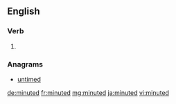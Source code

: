 ==English==

===Verb===
{{head|en}}

# {{en-past of|minute}}

===Anagrams===
* [[untimed#English|untimed]]

[[de:minuted]]
[[fr:minuted]]
[[mg:minuted]]
[[ja:minuted]]
[[vi:minuted]]
